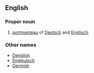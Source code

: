 {{wikipedia}}
==English==
===Proper noun===
#[[portmanteau]] of [[Deutsch]] and [[English|Englisch]].

===Other names===
*[[Denglish]]
*[[Engleutsch]]
*[[Germish]]